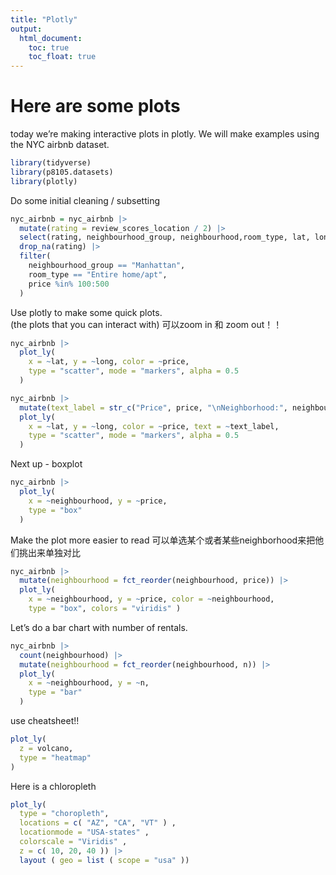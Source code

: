 ```yaml
---
title: "Plotly"
output: 
  html_document:
    toc: true
    toc_float: true
---
```


# Here are some plots

today we're making interactive plots in plotly. We will make examples using the NYC airbnb dataset.

```r
library(tidyverse)
library(p8105.datasets)
library(plotly)
```

Do some initial cleaning / subsetting
```r
nyc_airbnb = nyc_airbnb |>
  mutate(rating = review_scores_location / 2) |>
  select(rating, neighbourhood_group, neighbourhood,room_type, lat, long, price) |>
  drop_na(rating) |>
  filter(
    neighbourhood_group == "Manhattan",
    room_type == "Entire home/apt",
    price %in% 100:500
  )
```

Use plotly to make some quick plots.\
(the plots that you can interact with)
可以zoom in 和 zoom out！！
```r
nyc_airbnb |>
  plot_ly(
    x = ~lat, y = ~long, color = ~price,
    type = "scatter", mode = "markers", alpha = 0.5
  )
```

```r
nyc_airbnb |>
  mutate(text_label = str_c("Price", price, "\nNeighborhood:", neighbourhood)) |>
  plot_ly(
    x = ~lat, y = ~long, color = ~price, text = ~text_label, 
    type = "scatter", mode = "markers", alpha = 0.5
  )
```

Next up - boxplot
```r
nyc_airbnb |>
  plot_ly(
    x = ~neighbourhood, y = ~price,
    type = "box"
  )
```

Make the plot more easier to read
可以单选某个或者某些neighborhood来把他们挑出来单独对比
```r
nyc_airbnb |>
  mutate(neighbourhood = fct_reorder(neighbourhood, price)) |>
  plot_ly(
    x = ~neighbourhood, y = ~price, color = ~neighbourhood,
    type = "box", colors = "viridis" )
```

Let's do a bar chart with number of rentals.
```r
nyc_airbnb |>
  count(neighbourhood) |>
  mutate(neighbourhood = fct_reorder(neighbourhood, n)) |>
  plot_ly(
    x = ~neighbourhood, y = ~n,
    type = "bar"
  )
```

use cheatsheet!!
```r
plot_ly(
  z = volcano,
  type = "heatmap"
)
```

Here is a chloropleth
```r
plot_ly(
  type = "choropleth",
  locations = c( "AZ", "CA", "VT" ) , 
  locationmode = "USA-states" , 
  colorscale = "Viridis" ,
  z = c( 10, 20, 40 )) |>
  layout ( geo = list ( scope = "usa" ))
```











